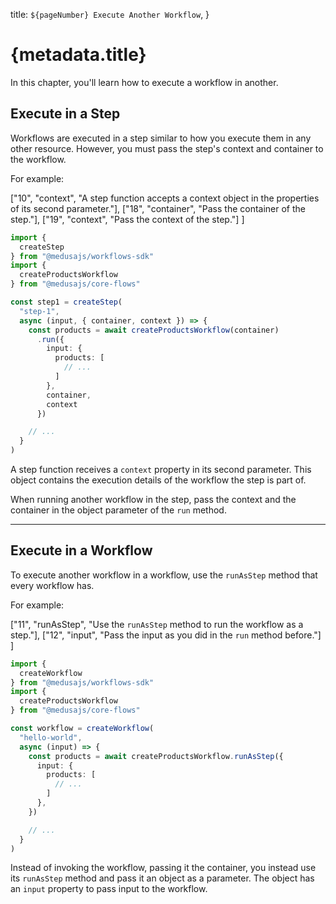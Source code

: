   title: `${pageNumber} Execute Another Workflow`,
}

# {metadata.title}

In this chapter, you'll learn how to execute a workflow in another.

## Execute in a Step

Workflows are executed in a step similar to how you execute them in any other resource. However, you must pass the step's context and container to the workflow.

For example:

  ["10", "context", "A step function accepts a context object in the properties of its second parameter."],
  ["18", "container", "Pass the container of the step."],
  ["19", "context", "Pass the context of the step."]
]

```ts highlights={stepHighlights} collapsibleLines="1-7" expandMoreButton="Show Imports"
import {
  createStep
} from "@medusajs/workflows-sdk"
import { 
  createProductsWorkflow
} from "@medusajs/core-flows"

const step1 = createStep(
  "step-1",
  async (input, { container, context }) => {
    const products = await createProductsWorkflow(container)
      .run({
        input: {
          products: [
            // ...
          ]
        },
        container,
        context
      })

    // ...
  }
)
```

A step function receives a `context` property in its second parameter. This object contains the execution details of the workflow the step is part of.

When running another workflow in the step, pass the context and the container in the object parameter of the `run` method.

---

## Execute in a Workflow

To execute another workflow in a workflow, use the `runAsStep` method that every workflow has.

For example:

  ["11", "runAsStep", "Use the `runAsStep` method to run the workflow as a step."],
  ["12", "input", "Pass the input as you did in the `run` method before."]
]

```ts highlights={workflowsHighlights} collapsibleLines="1-7" expandMoreButton="Show Imports"
import {
  createWorkflow
} from "@medusajs/workflows-sdk"
import { 
  createProductsWorkflow
} from "@medusajs/core-flows"

const workflow = createWorkflow(
  "hello-world",
  async (input) => {
    const products = await createProductsWorkflow.runAsStep({
      input: {
        products: [
          // ...
        ]
      },
    })

    // ...
  }
)
```

Instead of invoking the workflow, passing it the container, you instead use its `runAsStep` method and pass it an object as a parameter. The object has an `input` property to pass input to the workflow.
